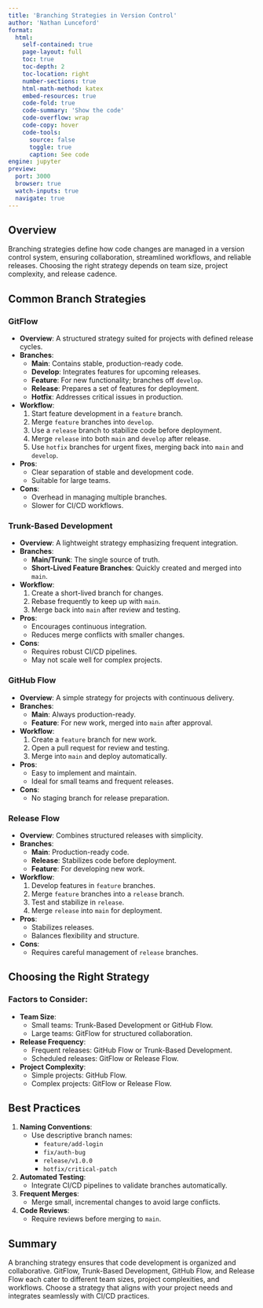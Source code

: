 ```yaml
---
title: 'Branching Strategies in Version Control'
author: 'Nathan Lunceford'
format:
  html:
    self-contained: true
    page-layout: full
    toc: true
    toc-depth: 2
    toc-location: right
    number-sections: true
    html-math-method: katex
    embed-resources: true
    code-fold: true
    code-summary: 'Show the code'
    code-overflow: wrap
    code-copy: hover
    code-tools:
      source: false
      toggle: true
      caption: See code
engine: jupyter
preview:
  port: 3000
  browser: true
  watch-inputs: true
  navigate: true
---
```


## **Overview**

Branching strategies define how code changes are managed in a version control system, ensuring collaboration, streamlined workflows, and reliable releases. Choosing the right strategy depends on team size, project complexity, and release cadence.

## **Common Branch Strategies**

### **GitFlow**
- **Overview**: A structured strategy suited for projects with defined release cycles.
- **Branches**:
  - **Main**: Contains stable, production-ready code.
  - **Develop**: Integrates features for upcoming releases.
  - **Feature**: For new functionality; branches off `develop`.
  - **Release**: Prepares a set of features for deployment.
  - **Hotfix**: Addresses critical issues in production.

- **Workflow**:
  1. Start feature development in a `feature` branch.
  2. Merge `feature` branches into `develop`.
  3. Use a `release` branch to stabilize code before deployment.
  4. Merge `release` into both `main` and `develop` after release.
  5. Use `hotfix` branches for urgent fixes, merging back into `main` and `develop`.

- **Pros**:
  - Clear separation of stable and development code.
  - Suitable for large teams.
- **Cons**:
  - Overhead in managing multiple branches.
  - Slower for CI/CD workflows.



### **Trunk-Based Development**
- **Overview**: A lightweight strategy emphasizing frequent integration.
- **Branches**:
  - **Main/Trunk**: The single source of truth.
  - **Short-Lived Feature Branches**: Quickly created and merged into `main`.

- **Workflow**:
  1. Create a short-lived branch for changes.
  2. Rebase frequently to keep up with `main`.
  3. Merge back into `main` after review and testing.

- **Pros**:
  - Encourages continuous integration.
  - Reduces merge conflicts with smaller changes.
- **Cons**:
  - Requires robust CI/CD pipelines.
  - May not scale well for complex projects.



### **GitHub Flow**
- **Overview**: A simple strategy for projects with continuous delivery.
- **Branches**:
  - **Main**: Always production-ready.
  - **Feature**: For new work, merged into `main` after approval.

- **Workflow**:
  1. Create a `feature` branch for new work.
  2. Open a pull request for review and testing.
  3. Merge into `main` and deploy automatically.

- **Pros**:
  - Easy to implement and maintain.
  - Ideal for small teams and frequent releases.
- **Cons**:
  - No staging branch for release preparation.



### **Release Flow**
- **Overview**: Combines structured releases with simplicity.
- **Branches**:
  - **Main**: Production-ready code.
  - **Release**: Stabilizes code before deployment.
  - **Feature**: For developing new work.

- **Workflow**:
  1. Develop features in `feature` branches.
  2. Merge `feature` branches into a `release` branch.
  3. Test and stabilize in `release`.
  4. Merge `release` into `main` for deployment.

- **Pros**:
  - Stabilizes releases.
  - Balances flexibility and structure.
- **Cons**:
  - Requires careful management of `release` branches.



## **Choosing the Right Strategy**

### **Factors to Consider**:
- **Team Size**:
  - Small teams: Trunk-Based Development or GitHub Flow.
  - Large teams: GitFlow for structured collaboration.
- **Release Frequency**:
  - Frequent releases: GitHub Flow or Trunk-Based Development.
  - Scheduled releases: GitFlow or Release Flow.
- **Project Complexity**:
  - Simple projects: GitHub Flow.
  - Complex projects: GitFlow or Release Flow.



## **Best Practices**

1. **Naming Conventions**:
   - Use descriptive branch names:
     - `feature/add-login`
     - `fix/auth-bug`
     - `release/v1.0.0`
     - `hotfix/critical-patch`

2. **Automated Testing**:
   - Integrate CI/CD pipelines to validate branches automatically.

3. **Frequent Merges**:
   - Merge small, incremental changes to avoid large conflicts.

4. **Code Reviews**:
   - Require reviews before merging to `main`.



## **Summary**

A branching strategy ensures that code development is organized and collaborative. GitFlow, Trunk-Based Development, GitHub Flow, and Release Flow each cater to different team sizes, project complexities, and workflows. Choose a strategy that aligns with your project needs and integrates seamlessly with CI/CD practices.

